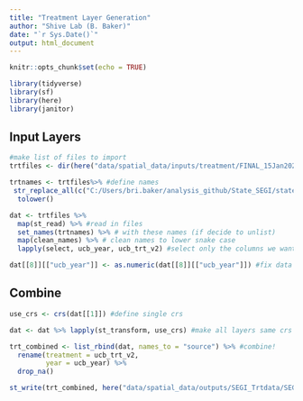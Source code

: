 ```yaml
---
title: "Treatment Layer Generation"
author: "Shive Lab (B. Baker)"
date: "`r Sys.Date()`"
output: html_document
---
```


```r
knitr::opts_chunk$set(echo = TRUE)

library(tidyverse)
library(sf)
library(here)
library(janitor)

```

## Input Layers

```r
#make list of files to import
trtfiles <- dir(here("data/spatial_data/inputs/treatment/FINAL_15Jan2024"), "*.shp$", full.names = T)

trtnames <- trtfiles%>% #define names
 str_replace_all(c("C:/Users/bri.baker/analysis_github/State_SEGI/state-segi-24/data/spatial_data/inputs/treatment/FINAL_15Jan2024/" = "", "_FINAL.*" = "")) %>% 
  tolower()

dat <- trtfiles %>% 
  map(st_read) %>% #read in files
  set_names(trtnames) %>% # with these names (if decide to unlist)
  map(clean_names) %>% # clean names to lower snake case
  lapply(select, ucb_year, ucb_trt_v2) #select only the columns we want

dat[[8]][["ucb_year"]] <- as.numeric(dat[[8]][["ucb_year"]]) #fix data type

```

## Combine

```r
use_crs <- crs(dat[[1]]) #define single crs

dat <- dat %>% lapply(st_transform, use_crs) #make all layers same crs

trt_combined <- list_rbind(dat, names_to = "source") %>% #combine!
  rename(treatment = ucb_trt_v2,
         year = ucb_year) %>% 
  drop_na()

st_write(trt_combined, here("data/spatial_data/outputs/SEGI_Trtdata/SEGI_Trtdata_30Jan25.shp"), append = F)

```

